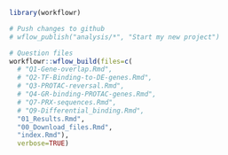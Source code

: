 
```r
library(workflowr)
```

```r
# Push changes to github
# wflow_publish("analysis/*", "Start my new project")

# Question files
workflowr::wflow_build(files=c(
  # "Q1-Gene-overlap.Rmd",
  # "Q2-TF-Binding-to-DE-genes.Rmd",
  # "Q3-PROTAC-reversal.Rmd",
  # "Q4-GR-binding-PROTAC-genes.Rmd",
  # "Q7-PRX-sequences.Rmd",
  # "Q9-Differential_binding.Rmd",
  "01_Results.Rmd",
  "00_Download_files.Rmd",
  "index.Rmd"), 
  verbose=TRUE)
```